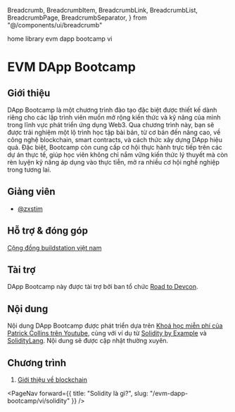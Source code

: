   Breadcrumb,
  BreadcrumbItem,
  BreadcrumbLink,
  BreadcrumbList,
  BreadcrumbPage,
  BreadcrumbSeparator,
} from "@/components/ui/breadcrumb"


<Breadcrumb>
  <BreadcrumbList>
    <BreadcrumbItem>
      <BreadcrumbLink href="/">home</BreadcrumbLink>
    </BreadcrumbItem>
    <BreadcrumbSeparator />
    <BreadcrumbItem>
      <BreadcrumbLink href="/library">library</BreadcrumbLink>
    </BreadcrumbItem>
    <BreadcrumbSeparator />
    <BreadcrumbItem>
      <BreadcrumbLink href="/evm-dapp-bootcamp">evm dapp bootcamp </BreadcrumbLink>
    </BreadcrumbItem>
    <BreadcrumbSeparator />
    <BreadcrumbItem>
      <BreadcrumbPage>vi</BreadcrumbPage>
    </BreadcrumbItem>
  </BreadcrumbList>
</Breadcrumb>

# EVM DApp Bootcamp

## Giới thiệu
​DApp Bootcamp là một chương trình đào tạo đặc biệt được thiết kế dành riêng cho các lập trình viên muốn mở rộng kiến thức và kỹ năng của mình trong lĩnh vực phát triển ứng dụng Web3. Qua chương trình này, bạn sẽ được trải nghiệm một lộ trình học tập bài bản, từ cơ bản đến nâng cao, về công nghệ blockchain, smart contracts, và cách thức xây dựng DApp hiệu quả. Đặc biệt, Bootcamp còn cung cấp cơ hội thực hành trực tiếp trên các dự án thực tế, giúp học viên không chỉ nắm vững kiến thức lý thuyết mà còn rèn luyện kỹ năng áp dụng vào thực tiễn, mở ra nhiều cơ hội nghề nghiệp trong tương lai.

## Giảng viên
- [@zxstim](https://github.com/zxstim)

## Hỗ trợ & đóng góp
[Cộng đồng buildstation việt nam](https://t.me/buildstationvn)

## Tài trợ
DApp Bootcamp này được tài trợ bởi ban tổ chức [Road to Devcon](https://blog.ethereum.org/2023/06/29/road-to-devcon7-grants).

## Nội dung
Nội dung DApp Bootcamp được phát triển dựa trên [Khoá học miễn phí của Patrick Collins trên Youtube](https://www.youtube.com/@PatrickAlphaC), cùng với ví dụ từ [Solidity by Example](https://solidity-by-example.org/) và [SolidityLang](https://soliditylang.org/). Nội dung sẽ được cập nhật thường xuyên.

## Chương trình
1. [Giới thiệu về blockchain](/dapp-bootcamps/vi/solidity)

<PageNav
    forward={{
        title: "Solidity là gì?",
        slug: "/evm-dapp-bootcamp/vi/solidity" 
    }}
/>